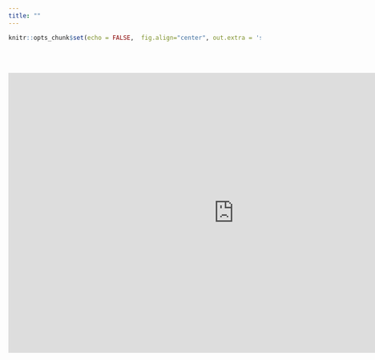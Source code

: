 ```yaml
---
title: ""
--- 
```


```r
knitr::opts_chunk$set(echo = FALSE,  fig.align="center", out.extra = 'style="display:block; margin:auto;"')
```

<div class=text-justify>

<br/>
<br/>


<iframe title="Tablero PTracking - Login" width="900" height="560.25" src="https://app.powerbi.com/view?r=eyJrIjoiNGMzZTY2ZDktOWU3Zi00NjFkLTgxYTctZjE2MTU0NDRiNzYwIiwidCI6ImNhOGYwOWY1LTMzNWUtNGZjNS04MDQxLWY1YjQ3MmEwMmVlZiIsImMiOjR9" frameborder="0" allowFullScreen="true"></iframe>

</div>